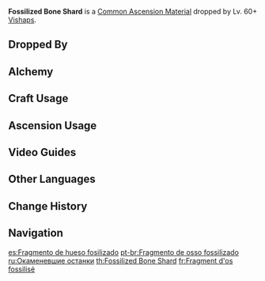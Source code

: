 {{Item Infobox
|id          = 112043
|image       = Item Fossilized Bone Shard.png
|type        = Common Ascension Materials
|group       = Bone Shards
|group2      = Elite Enemy Drops
|invCategory = Character Development Items
|rarity      = 4
|description = A fossilized bone fragment sometimes found after defeating Geovishaps.<br />Geovishaps all dream of growing into great dragons one day. They see these fossils as dragon bones and greatly cherish them, perhaps because they too hope to attain the dragons' longevity and power.
|source1     = Dropped by Lv. 60+ [[Vishaps]]
|source2     = [[Alchemy]]
}}
'''Fossilized Bone Shard''' is a [[Common Ascension Material]] dropped by Lv. 60+ [[Vishaps]].

==Dropped By==
{{Dropped By|level=60}}

==Alchemy==
{{Recipe
|type = Crafting
|Sturdy Bone Shard = 3
|Mora = 50
|sort = Sturdy Bone Shard,Mora
}}

==Craft Usage==
{{Craft Usage}}

==Ascension Usage==
{{Ascension Usage}}

==Video Guides==
{{EVT
|video1   = https://youtu.be/Z1XnzvRCt-s
|caption1 = Farm Guide
}}

==Other Languages==
{{Other Languages
|en      = Fossilized Bone Shard
|zhs     = 石化的骨片
|zhs_rm  = Shíhuà de Gǔpiàn
|zht     = 石化的骨片
|zht_rm  = Shíhuà de Gǔpiàn
|zh_tl   = 
|ja      = 石化した骨片
|ja_rm   = Sekika Shita Koppen
|ja_tl   = Fossilized Bone Fragment
|ko      = 석화한 뼛조각
|ko_rm   = Seokhwahan Ppyeotjogak
|ko_tl   = Lithified Bone Fragment
|es      = Fragmento de hueso fosilizado
|es_tl   = Fossilized Bone Fragment
|fr      = Fragment d'os fossilisé
|fr_tl   = Fossilized Bone Fragment
|ru      = Окаменевшие останки
|ru_tl   = Fossilized Bone Remains
|th      = Fossilized Bone Remains
|vi      = Mảnh Xương Hóa Thạch
|vi_tl   = 
|de      = Versteinertes Knochenstück
|de_tl   = Fossilized Bone Fragment
|id      = Fossilized Bone Shard
|pt      = Fragmento de osso fossilizado
|pt_tl   = 
}}

==Change History==
{{Change History|1.0}}

==Navigation==
{{Development Item Navbox|type=Common Ascension Materials}}

[[es:Fragmento de hueso fosilizado]]
[[pt-br:Fragmento de osso fossilizado]]
[[ru:Окаменевшие останки]]
[[th:Fossilized Bone Shard]]
[[fr:Fragment d'os fossilisé]]